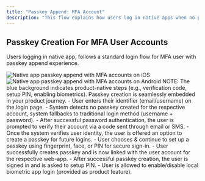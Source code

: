 ```yaml
---
title: "Passkey Append: MFA Account"
description: "This flow explains how users log in native apps when no passkey is set up for a MFA account. The process ensures secure access and encourages passwordless adoption by combining traditional login and passkey creation opportunities."
---
```


## Passkey Creation For MFA User Accounts

Users logging in native app, follows a standard login flow for MFA user with passkey append experience.

<Tabs>
<Tab title="iOS">
    <Frame caption="Native: iOS passkey append, MFA accounts">
        <img
            src="/images/authentication-flow/native-app/mfa-append-ios-native.png"
            alt="Native app passkey append with MFA accounts on iOS"
        />
    </Frame>
</Tab>

  <Tab title="Android">
    <Frame caption="Native: Android passkey append, MFA accounts">
      <img src="/images/authentication-flow/native-app/mfa-append-android-native.png" alt="Native app passkey append with MFA accounts on Android" />
    </Frame>
  </Tab>
</Tabs>

<Info>
    NOTE: The blue background indicates product-native steps (e.g., verification
    code, setup PIN, enabling biometrics). Passkey creation is seamlessly
    embedded in your product journey.
</Info>
<Steps>
    <Step title="Login when user has no passkeys and activated MFA">
        - User enters their identifier (email/username) on the login page.
    </Step>
    <Step title="Fallback to traditional login method">
        - System detects no passkey created for the respective account, system fallbacks to traditional login method (username + password).
    </Step>
    <Step title="System prompts for user verification">
        - After successful password authentication, the user is prompted to verify their account via a code sent through email or SMS.
    </Step>
    <Step title="Passkey append process initiates">
        - Once the system verifies user identity, the user is offered an option to create a passkey for future logins.
    </Step>
    <Step title="OS-native biometric modal appears">
        - User chooses & continue to set up a passkey using fingerprint, face, or PIN for secure sign-in.
    </Step>
    <Step title="Passkey creation successful">
        - User successfully creates passkey and is now linked with the user account for the respective web-app.
    </Step>
    <Step title="App PIN setup">
        - After successful passkey creation, the user is signed in and is asked
        to setup PIN.
    </Step>
    <Step title="Enable local biometric for app login">
        - User is allowed to enable/disable local biometric app login (provided
        as product feature).
    </Step>

</Steps>
